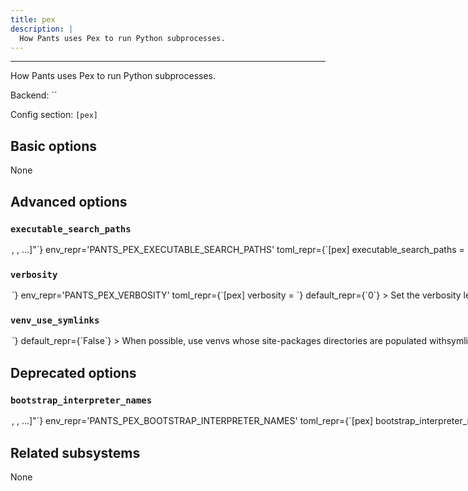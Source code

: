 ```yaml
---
title: pex
description: |
  How Pants uses Pex to run Python subprocesses.
---
```



---

How Pants uses Pex to run Python subprocesses.

Backend: <span className="color--primary">``</span>

Config section: <span className="color--primary">`[pex]`</span>

<span className={styles.options}>

## Basic options

None

## Advanced options

### `executable_search_paths`

<Option
  cli_repr={`--pex-executable-search-paths="[<binary-paths>, <binary-paths>, ...]"`}
  env_repr='PANTS_PEX_EXECUTABLE_SEARCH_PATHS'
  toml_repr={`[pex]
executable_search_paths = [
    <binary-paths>,
    <binary-paths>,
    ...,
]`}
  default_repr={`[\n  "<PATH>"\n]`}
>

The PATH value that will be used by the PEX subprocess and any subprocesses it spawns.

The special string &#x22;&#x3C;PATH&#x3E;&#x22; will expand to the contents of the PATH env var.

</Option>

### `verbosity`

<Option
  cli_repr={`--pex-verbosity=<int>`}
  env_repr='PANTS_PEX_VERBOSITY'
  toml_repr={`[pex]
verbosity = <int>`}
  default_repr={`0`}
>

Set the verbosity level of PEX logging, from 0 (no logging) up to 9 (max logging).

</Option>

### `venv_use_symlinks`

<Option
  cli_repr={`--[no-]pex-venv-use-symlinks`}
  env_repr='PANTS_PEX_VENV_USE_SYMLINKS'
  toml_repr={`[pex]
venv_use_symlinks = <bool>`}
  default_repr={`False`}
>

When possible, use venvs whose site-packages directories are populated withsymlinks.

Enabling this can save space in the `--named-caches-dir` directory and lead to slightly faster execution times for Pants Python goals. Some distributions do not work with symlinked venvs though, so you may not be able to enable this optimization as a result.

</Option>

## Deprecated options

### `bootstrap_interpreter_names`

<Option
  cli_repr={`--pex-bootstrap-interpreter-names="[<bootstrap-python-names>, <bootstrap-python-names>, ...]"`}
  env_repr='PANTS_PEX_BOOTSTRAP_INTERPRETER_NAMES'
  toml_repr={`[pex]
bootstrap_interpreter_names = [
    <bootstrap-python-names>,
    <bootstrap-python-names>,
    ...,
]`}
  default_repr={`[\n  "python",\n  "python3",\n  "python2"\n]`}
  removal_version='2.10.0.dev0'
  removal_hint={'Moved to `[python-bootstrap] names`.'}
>

The names of Python binaries to search for to bootstrap PEX files with.

This does not impact which Python interpreter is used to run your code, only what is used to run the PEX tool. See the `interpreter_search_paths` option in `[python]` to influence where interpreters are searched for.

</Option>

## Related subsystems

None

</span>
